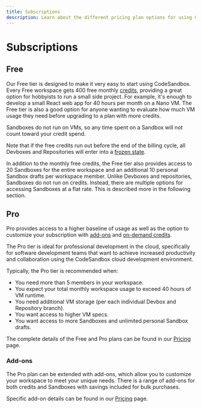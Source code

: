 ```yaml
---
title: Subscriptions
description: Learn about the different pricing plan options for using CodeSandbox.
---
```



# Subscriptions 


## Free 
Our Free tier is designed to make it very easy to start using CodeSandbox. 
Every Free workspace gets 400 free monthly [credits](/learn/credit-usage/credits), providing a great option for hobbyists to run a small side project. For example, it's enough to develop a small React web app for 40 hours per month on a Nano VM. 
The Free tier is also a good option for anyone wanting to evaluate how much VM usage they need before upgrading to a plan with more credits.

<Callout emoji="ℹ️">
Sandboxes do not run on VMs, so any time spent on a Sandbox will not count toward your credit spend.
</Callout>

Note that if the free credits run out before the end of the billing cycle, all Devboxes and Repositories will enter into a [frozen state](#my-devbox-is-frozen-what-does-that-mean). 

In addition to the monthly free credits, the Free tier also provides access to 20 Sandboxes for the entire workspace and an additional 10 personal Sandbox drafts per workspace member. 
Unlike Devboxes and repositories, Sandboxes do not run on credits. Instead, there are multiple options for accessing Sandboxes at a flat rate. This is described more in the following section.

## Pro 
Pro provides access to a higher baseline of usage as well as the option to customize your subscription with [add-ons](#addons) and [on-demand credits](/learn/credit-usage/credits#on-demand-credits).

The Pro tier is ideal for professional development in the cloud, specifically for software development teams that want to achieve increased productivity and collaboration using the CodeSandbox cloud development environment.

Typically, the Pro tier is recommended when:
- You need more than 5 members in your workspace.
- You expect your total monthly workspace usage to exceed 40 hours of VM runtime.
- You need additional VM storage (per each individual Devbox and Repository branch).
- You want access to higher VM specs.
- You want access to more Sandboxes and unlimited personal Sandbox drafts.

The complete details of the Free and Pro plans can be found in our [Pricing](/pricing) page.

### Add-ons
The Pro plan can be extended with add-ons, which allow you to customize your workspace to meet your unique needs. There is a range of add-ons for both credits and Sandboxes with savings included for bulk purchases.

Specific add-on details can be found in our [Pricing](/pricing) page.